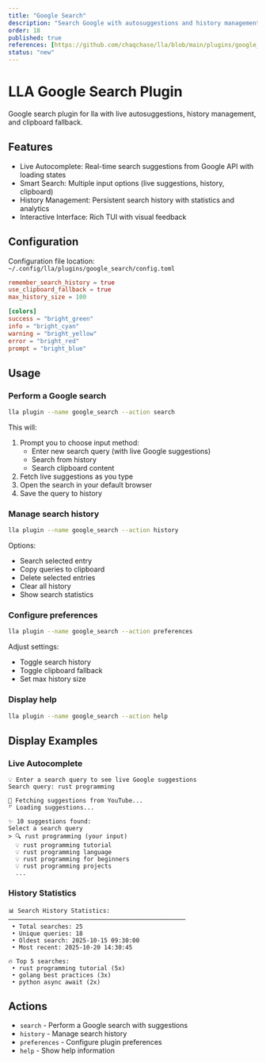 ```yaml
---
title: "Google Search"
description: "Search Google with autosuggestions and history management"
order: 18
published: true
references: [https://github.com/chaqchase/lla/blob/main/plugins/google_search]
status: "new"
---
```

# LLA Google Search Plugin

Google search plugin for lla with live autosuggestions, history management, and clipboard fallback.

## Features

- Live Autocomplete: Real-time search suggestions from Google API with loading states
- Smart Search: Multiple input options (live suggestions, history, clipboard)
- History Management: Persistent search history with statistics and analytics
- Interactive Interface: Rich TUI with visual feedback

## Configuration

Configuration file location: `~/.config/lla/plugins/google_search/config.toml`

```toml
remember_search_history = true
use_clipboard_fallback = true
max_history_size = 100

[colors]
success = "bright_green"
info = "bright_cyan"
warning = "bright_yellow"
error = "bright_red"
prompt = "bright_blue"
```

## Usage

### Perform a Google search

```bash
lla plugin --name google_search --action search
```

This will:
1. Prompt you to choose input method:
   - Enter new search query (with live Google suggestions)
   - Search from history
   - Search clipboard content
2. Fetch live suggestions as you type
3. Open the search in your default browser
4. Save the query to history

### Manage search history

```bash
lla plugin --name google_search --action history
```

Options:
- Search selected entry
- Copy queries to clipboard
- Delete selected entries
- Clear all history
- Show search statistics

### Configure preferences

```bash
lla plugin --name google_search --action preferences
```

Adjust settings:
- Toggle search history
- Toggle clipboard fallback
- Set max history size

### Display help

```bash
lla plugin --name google_search --action help
```

## Display Examples

### Live Autocomplete

```
💡 Enter a search query to see live Google suggestions
Search query: rust programming

🔄 Fetching suggestions from YouTube...
⠋ Loading suggestions...

✨ 10 suggestions found:
Select a search query
> 🔍 rust programming (your input)
  💡 rust programming tutorial
  💡 rust programming language
  💡 rust programming for beginners
  💡 rust programming projects
  ...
```

### History Statistics

```
📊 Search History Statistics:
──────────────────────────────────────────────────
 • Total searches: 25
 • Unique queries: 18
 • Oldest search: 2025-10-15 09:30:00
 • Most recent: 2025-10-20 14:30:45

🔥 Top 5 searches:
 • rust programming tutorial (5x)
 • golang best practices (3x)
 • python async await (2x)
```

## Actions

- `search` - Perform a Google search with suggestions
- `history` - Manage search history
- `preferences` - Configure plugin preferences
- `help` - Show help information
